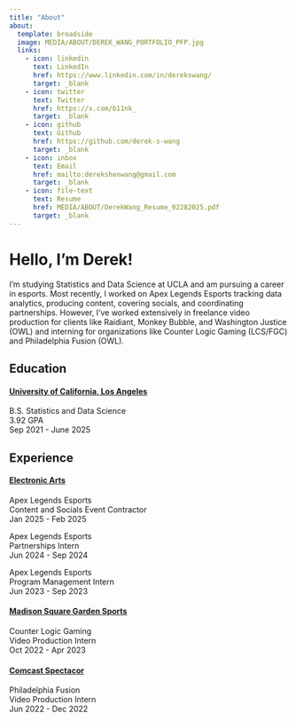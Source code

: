 ```yaml
---
title: "About"
about:
  template: broadside
  image: MEDIA/ABOUT/DEREK_WANG_PORTFOLIO_PFP.jpg
  links:
    - icon: linkedin
      text: LinkedIn
      href: https://www.linkedin.com/in/derekswang/
      target: _blank
    - icon: twitter
      text: Twitter
      href: https://x.com/b11nk_
      target: _blank
    - icon: github
      text: Github
      href: https://github.com/derek-s-wang
      target: _blank
    - icon: inbox
      text: Email
      href: mailto:derekshenwang@gmail.com
      target: _blank
    - icon: file-text
      text: Resume
      href: MEDIA/ABOUT/DerekWang_Resume_02282025.pdf
      target: _blank
---
```


# Hello, I'm Derek!

I'm studying Statistics and Data Science at UCLA and am pursuing a career in esports. Most recently, I worked on Apex Legends Esports tracking data analytics, producing content, covering socials, and coordinating partnerships. However, I've worked extensively in freelance video production for clients like Raidiant, Monkey Bubble, and Washington Justice (OWL) and interning for organizations like Counter Logic Gaming (LCS/FGC) and Philadelphia Fusion (OWL).<br>

## Education

#### <u>University of California, Los Angeles</u>
B.S. Statistics and Data Science <br>
3.92 GPA <br>
Sep 2021 - June 2025

## Experience

#### <u>Electronic Arts</u>
Apex Legends Esports<br>
Content and Socials Event Contractor <br>
Jan 2025 - Feb 2025

Apex Legends Esports<br>
Partnerships Intern <br>
Jun 2024 - Sep 2024

Apex Legends Esports<br>
Program Management Intern <br>
Jun 2023 - Sep 2023

#### <u>Madison Square Garden Sports</u>
Counter Logic Gaming <br>
Video Production Intern <br>
Oct 2022 - Apr 2023

#### <u>Comcast Spectacor</u>
Philadelphia Fusion <br>
Video Production Intern <br>
Jun 2022 - Dec 2022


